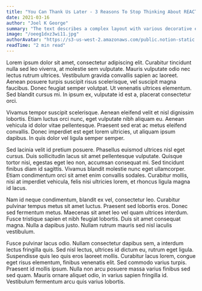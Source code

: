 ```yaml
---
title: "You Can Thank Us Later - 3 Reasons To Stop Thinking About REACT-NOTION"
date: 2021-03-16
author: "Joel K George"
summary: "The text describes a complex layout with various decorative elements, including borders, patterns, and embellishments."
image: "/oeeg1dxz3wi11.jpg"
authorAvatar: "https://s3-us-west-2.amazonaws.com/public.notion-static.com/410df4f9-8c6d-4a2d-9d15-5c2a0545dac7/IMG_2909.png"
readTime: "2 min read"
---
```


Lorem ipsum dolor sit amet, consectetur adipiscing elit. Curabitur tincidunt nulla sed leo viverra, at molestie sem vulputate. Mauris vulputate odio nec lectus rutrum ultrices. Vestibulum gravida convallis sapien ac laoreet. Aenean posuere turpis suscipit risus scelerisque, vel suscipit magna faucibus. Donec feugiat semper volutpat. Ut venenatis ultrices elementum. Sed blandit cursus mi. In ipsum ex, vulputate id est a, placerat consectetur orci.


Vivamus tempor suscipit scelerisque. Aenean eleifend velit et nisl dignissim lobortis. Etiam luctus orci nunc, eget vulputate nibh aliquam eu. Aenean vehicula id dolor vitae pellentesque. Praesent sed erat ac metus eleifend convallis. Donec imperdiet est eget lorem ultricies, ut aliquam ipsum dapibus. In quis dolor vel ligula semper semper.


Sed lacinia velit id pretium posuere. Phasellus euismod ultrices nisl eget cursus. Duis sollicitudin lacus sit amet pellentesque vulputate. Quisque tortor nisi, egestas eget leo non, accumsan consequat mi. Sed tincidunt finibus diam id sagittis. Vivamus blandit molestie nunc eget ullamcorper. Etiam condimentum orci sit amet enim convallis sodales. Curabitur mollis, nisi at imperdiet vehicula, felis nisi ultricies lorem, et rhoncus ligula magna id lacus.


Nam id neque condimentum, blandit ex vel, consectetur leo. Curabitur pulvinar tempus metus sit amet luctus. Praesent sed lobortis eros. Donec sed fermentum metus. Maecenas sit amet leo vel quam ultrices interdum. Fusce tristique sapien et nibh feugiat lobortis. Duis sit amet consequat magna. Nulla a dapibus justo. Nullam rutrum mauris sed nisl iaculis vestibulum.


Fusce pulvinar lacus odio. Nullam consectetur dapibus sem, a interdum lectus fringilla quis. Sed nisl lectus, ultrices id dictum eu, rutrum eget ligula. Suspendisse quis leo quis eros laoreet mollis. Curabitur lacus lorem, congue eget risus elementum, finibus venenatis elit. Sed commodo varius turpis. Praesent id mollis ipsum. Nulla non arcu posuere massa varius finibus sed sed quam. Mauris ornare aliquet odio, in varius sapien fringilla id. Vestibulum fermentum arcu quis varius lobortis.


